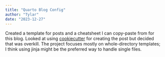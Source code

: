 ```yaml
---
title: "Quarto Blog Config"
author: "Tylar"
date: "2023-12-27"
---
```


Created a template for posts and a cheatsheet I can copy-paste from for this blog.
Looked at using [cookiecutter](https://github.com/cookiecutter/cookiecutter) for creating the post but decided that was overkill.
The project focuses mostly on whole-directory templates; I think using jinja might be the preferred way to handle single files.

